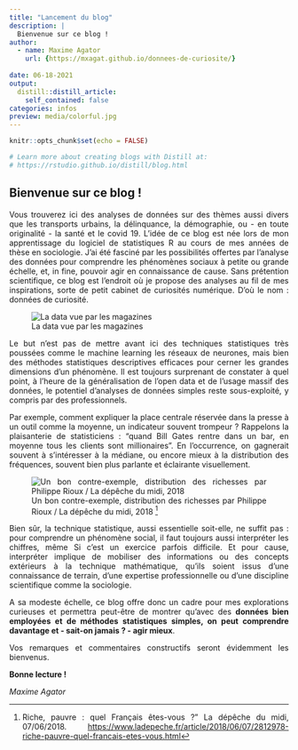 ```yaml
---
title: "Lancement du blog"
description: |
  Bienvenue sur ce blog ! 
author:
  - name: Maxime Agator 
    url: {https://mxagat.github.io/donnees-de-curiosite/}
  
date: 06-18-2021
output:
  distill::distill_article:
    self_contained: false
categories: infos
preview: media/colorful.jpg 
---
```


<style>
body {
text-align: justify}
</style>
```r
knitr::opts_chunk$set(echo = FALSE)

# Learn more about creating blogs with Distill at:
# https://rstudio.github.io/distill/blog.html

```

```{=html}
<style>
body {
text-align: justify}
</style>
```






## Bienvenue sur ce blog !

Vous trouverez ici des analyses de données sur des thèmes aussi divers que les transports urbains, la délinquance, la démographie, ou - en toute originalité - la santé et le covid 19. L'idée de ce blog est née lors de mon apprentissage du logiciel de statistiques R au cours de mes années de thèse en sociologie. J'ai été fasciné par les possibilités offertes par l'analyse des données pour comprendre les phénomènes sociaux à petite ou grande échelle, et, in fine, pouvoir agir en connaissance de cause. Sans prétention scientifique, ce blog est l'endroit où je propose des analyses au fil de mes inspirations, sorte de petit cabinet de curiosités numérique. D'où le nom : données de curiosité.

![La data vue par les magazines](media/colorful.jpg)


Le but n'est pas de mettre avant ici des techniques statistiques très poussées comme le machine learning les réseaux de neurones, mais bien des méthodes statistiques descriptives efficaces pour cerner les grandes dimensions d'un phénomène. Il est toujours surprenant de constater à quel point, à l'heure de la généralisation de l'open data et de l'usage massif des données, le potentiel d'analyses de données simples reste sous-exploité, y compris par des professionnels.

Par exemple, comment expliquer la place centrale réservée dans la presse à un outil comme la moyenne, un indicateur souvent trompeur ? Rappelons la plaisanterie de statisticiens : "quand Bill Gates rentre dans un bar, en moyenne tous les clients sont millionaires". En l'occurrence, on gagnerait souvent à s'intéresser à la médiane, ou encore mieux à la distribution des fréquences, souvent bien plus parlante et éclairante visuellement.

![Un bon contre-exemple, distribution des richesses par Philippe Rioux / La dépêche du midi, 2018 [^1]](media/distribution.jpg) 


Bien sûr, la technique statistique, aussi essentielle soit-elle, ne suffit pas : pour comprendre un phénomène social, il faut toujours aussi interpréter les chiffres, même Si c'est un exercice parfois difficile. Et pour cause, interpréter implique de mobiliser des informations ou des concepts extérieurs à la technique mathématique, qu'ils soient issus d'une connaissance de terrain, d'une expertise professionnelle ou d'une discipline scientifique comme la sociologie.

A sa modeste échelle, ce blog offre donc un cadre pour mes explorations curieuses et permettra peut-être de montrer qu'avec des **données bien employées et de méthodes statistiques simples, on peut comprendre davantage et - sait-on jamais ? - agir mieux**.

Vos remarques et commentaires constructifs seront évidemment les bienvenus.

**Bonne lecture !**

*Maxime Agator*



[^1]: Riche, pauvre : quel Français êtes-vous ?" La dépêche du midi, 07/06/2018. <https://www.ladepeche.fr/article/2018/06/07/2812978-riche-pauvre-quel-francais-etes-vous.html>